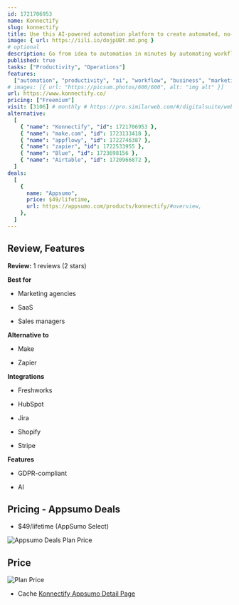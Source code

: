 ```yaml
---
id: 1721706953
name: Konnectify
slug: konnectify
title: Use this AI-powered automation platform to create automated, no-code workflows in minutes
image: { url: https://iili.io/dojpUBt.md.png }
# optional
description: Go from idea to automation in minutes by automating workflows—no coding requiredBring 100+ apps together so you can save time and boost productivity
published: true
tasks: ["Productivity", "Operations"]
features:
  ["automation", "productivity", "ai", "workflow", "business", "marketing"]
# images: [{ url: "https://picsum.photos/600/600", alt: "img alt" }]
url: https://www.konnectify.co/
pricing: ["Freemium"]
visit: [3106] # monthly # https://pro.similarweb.com/#/digitalsuite/websiteanalysis/home
alternative:
  [
    { "name": "Konnectify", "id": 1721706953 },
    { "name": "make.com", "id": 1723133418 },
    { "name": "appflowy", "id": 1722746387 },
    { "name": "zapier", "id": 1722533955 },
    { "name": "Blue", "id": 1723698156 },
    { "name": "Airtable", "id": 1720966872 },
  ]
deals:
  [
    {
      name: "Appsumo",
      price: $49/lifetime,
      url: https://appsumo.com/products/konnectify/#overview,
    },
  ]
---
```


## Review, Features

**Review:** 1 reviews (2 stars)

**Best for**

- Marketing agencies

- SaaS

- Sales managers

**Alternative to**

- Make

- Zapier

**Integrations**

- Freshworks

- HubSpot

- Jira

- Shopify

- Stripe

**Features**

- GDPR-compliant

- AI

## Pricing - Appsumo Deals

- $49/lifetime (AppSumo Select)

<Img src="https://iili.io/dolg8LG.png" alt="Appsumo Deals Plan Price" />

## Price

<Img
  src="https://p140.p3.n0.cdn.zight.com/items/v1u9Jyvg/871939fb-9ee0-48fb-aa50-3574b5fe9e10.jpg"
  alt="Plan Price"
/>

- Cache [Konnectify Appsumo Detail Page](https://iili.io/doSHKNt.png)
